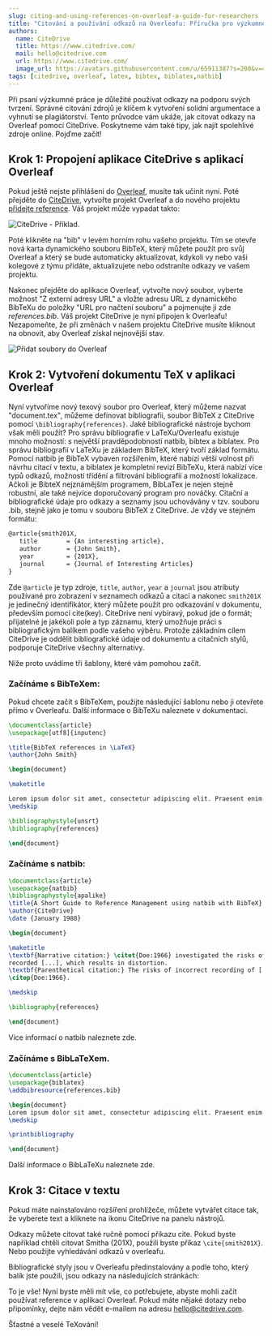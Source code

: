 ```yaml
---
slug: citing-and-using-references-on-overleaf-a-guide-for-researchers
title: "Citování a používání odkazů na Overleafu: Příručka pro výzkumné pracovníky"
authors:
  name: CiteDrive
  title: https://www.citedrive.com/
  mail: hello@citedrive.com
  url: https://www.citedrive.com/
  image_url: https://avatars.githubusercontent.com/u/65911387?s=200&v=4
tags: [citedrive, overleaf, latex, bibtex, biblatex,natbib]
---
```


Při psaní výzkumné práce je důležité používat odkazy na podporu svých tvrzení. Správné citování zdrojů je klíčem k vytvoření solidní argumentace a vyhnutí se plagiátorství. Tento průvodce vám ukáže, jak citovat odkazy na Overleaf pomocí CiteDrive. Poskytneme vám také tipy, jak najít spolehlivé zdroje online. Pojďme začít!



## Krok 1: Propojení aplikace CiteDrive s aplikací Overleaf

Pokud ještě nejste přihlášeni do [Overleaf](https://www.overleaf.com/), musíte tak učinit nyní. Poté přejděte do [CiteDrive](https://www.citedrive.com/), vytvořte projekt Overleaf a do nového projektu [přidejte reference](https://citedrive.medium.com/adding-bibliographic-references-to-overleaf-with-citedrive-325f131e3ca2). Váš projekt může vypadat takto:

![CiteDrive - Příklad](@site/static/img/tutorial/citedrive_project_example.png).

Poté klikněte na "bib" v levém horním rohu vašeho projektu. Tím se otevře nová karta dynamického souboru BibTeX, který můžete použít pro svůj Overleaf a který se bude automaticky aktualizovat, kdykoli vy nebo vaši kolegové z týmu přidáte, aktualizujete nebo odstraníte odkazy ve vašem projektu.



Nakonec přejděte do aplikace Overleaf, vytvořte nový soubor, vyberte možnost "Z externí adresy URL" a vložte adresu URL z dynamického BibTeXu do položky "URL pro načtení souboru" a pojmenujte ji zde *references.bib*.
Váš projekt CiteDrive je nyní připojen k Overleafu! Nezapomeňte, že při změnách v našem projektu CiteDrive musíte kliknout na obnovit, aby Overleaf získal nejnovější stav.

![Přidat soubory do Overleaf](@site/static/img/tutorial/export_bib_to_overleaf.png)

## Krok 2: Vytvoření dokumentu TeX v aplikaci Overleaf

Nyní vytvoříme nový texový soubor pro Overleaf, který můžeme nazvat "document.tex", můžeme definovat bibliografii, soubor BibTeX z CiteDrive pomocí `\bibliography{references}`. Jaké bibliografické nástroje bychom však měli použít? Pro správu bibliografie v LaTeXu/Overleafu existuje mnoho možností: s největší pravděpodobností natbib, bibtex a biblatex. Pro správu bibliografií v LaTeXu je základem BibTeX, který tvoří základ formátu. Pomocí natbib je BibTeX vybaven rozšířením, které nabízí větší volnost při návrhu citací v textu, a biblatex je kompletní revizí BibTeXu, která nabízí více typů odkazů, možností třídění a filtrování bibliografií a možností lokalizace. Ačkoli je BibteX nejznámějším programem, BibLaTex je nejen stejně robustní, ale také nejvíce doporučovaný program pro nováčky. Citační a bibliografické údaje pro odkazy a seznamy jsou uchovávány v tzv. souboru .bib, stejně jako je tomu v souboru BibTeX z CiteDrive. Je vždy ve stejném formátu:

 ```latex
 @article{smith201X,
 	title        = {An interesting article},
 	author       = {John Smith},
 	year         = {201X},
 	journal      = {Journal of Interesting Articles}
 }
 ```

 Zde `@article` je typ zdroje, `title`, `author`, `year` a `journal` jsou atributy používané pro zobrazení v seznamech odkazů a citací a nakonec `smith201X` je jedinečný identifikátor, který můžete použít pro odkazování v dokumentu, především pomocí cite(key). CiteDrive není vybíravý, pokud jde o formát; přijatelné je jakékoli pole a typ záznamu, který umožňuje práci s bibliografickým balíkem podle vašeho výběru. Protože základním cílem CiteDrive je oddělit bibliografické údaje od dokumentu a citačních stylů, podporuje CiteDrive všechny alternativy.


 Níže proto uvádíme tři šablony, které vám pomohou začít.

 ### Začínáme s BibTeXem:

 Pokud chcete začít s BibTeXem, použijte následující šablonu nebo ji otevřete přímo v Overleafu. Další informace o BibTeXu naleznete v dokumentaci.

 ```latex title="document.tex"
 \documentclass{article}
 \usepackage[utf8]{inputenc}

 \title{BibTeX references in \LaTeX}
 \author{John Smith}

 \begin{document}

 \maketitle

 Lorem ipsum dolor sit amet, consectetur adipiscing elit. Praesent enim urna, dapibus et bibendum vel, consectetur et turpis. Cras a molestie nulla. \cite{Hemingway1952}
 \medskip

 \bibliographystyle{unsrt}
 \bibliography{references}

 \end{document}
 ```


 ### Začínáme s natbib:

 ```latex
 \documentclass{article}
 \usepackage{natbib}
 \bibliographystyle{apalike}
 \title{A Short Guide to Reference Management using natbib with BibTeX}
 \author{CiteDrive}
 \date {January 1988}

 \begin{document}

 \maketitle
 \textbf{Narrative citation:} \citet{Doe:1966} investigated the risks of incorrectly \\
 recorded [...], which results in distortion.
 \textbf{Parenthetical citation:} The risks of incorrect recording of [...] could lead to distortion
 \citep{Doe:1966}.

 \medskip

 \bibliography{references}

 \end{document}

 ```


 Více informací o natbib naleznete zde.

 ### Začínáme s BibLaTeXem.

 ```latex
 \documentclass{article}
 \usepackage{biblatex}
 \addbibresource{references.bib}

 \begin{document}
 Lorem ipsum dolor sit amet, consectetur adipiscing elit. Praesent enim urna, dapibus et bibendum vel, consectetur et turpis. Cras a molestie nulla. \cite{Hemingway1952}
 \medskip

 \printbibliography

 \end{document}
 ```



 Další informace o BibLaTeXu naleznete zde.



 ## Krok 3: Citace v textu



 Pokud máte nainstalováno rozšíření prohlížeče, můžete vytvářet citace tak, že vyberete text a kliknete na ikonu CiteDrive na panelu nástrojů.



 Odkazy můžete citovat také ručně pomocí příkazu cite. Pokud byste například chtěli citovat Smitha (201X), použili byste příkaz `\cite{smith201X}`. Nebo použijte vyhledávání odkazů v overleafu.



 Bibliografické styly jsou v Overleafu předinstalovány a podle toho, který balík jste použili, jsou odkazy na následujících stránkách:



 To je vše! Nyní byste měli mít vše, co potřebujete, abyste mohli začít používat reference v aplikaci Overleaf. Pokud máte nějaké dotazy nebo připomínky, dejte nám vědět e-mailem na adresu hello@citedrive.com.



 Šťastné a veselé TeXování!
